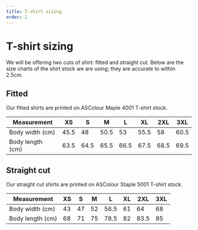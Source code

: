 ```yaml
---
title: T-shirt sizing
order: 2
---
```


# T-shirt sizing

We will be offering two cuts of shirt: fitted and straight cut. Below are the size charts of the shirt stock we are using; they are accurate to within 2.5cm.

## Fitted

Our fitted shirts are printed on ASColour Maple 4001 T-shirt stock.

| Measurement      | XS   | S    | M    | L    | XL   | 2XL  | 3XL  |
| ---------------- | ---- | ---- | ---- | ---- | ---- | ---- | ---- |
| Body width (cm)  | 45.5 | 48   | 50.5 | 53   | 55.5 | 58   | 60.5 |
| Body length (cm) | 63.5 | 64.5 | 65.5 | 66.5 | 67.5 | 68.5 | 69.5 |

## Straight cut

Our straight cut shirts are printed on ASColour Staple 5001 T-shirt stock.

| Measurement      | XS  | S   | M   | L    | XL  | 2XL  | 3XL |
| ---------------- | --- | --- | --- | ---- | --- | ---- | --- |
| Body width (cm)  | 43  | 47  | 52  | 56.5 | 61  | 64   | 68  |
| Body length (cm) | 68  | 71  | 75  | 78.5 | 82  | 83.5 | 85  |
